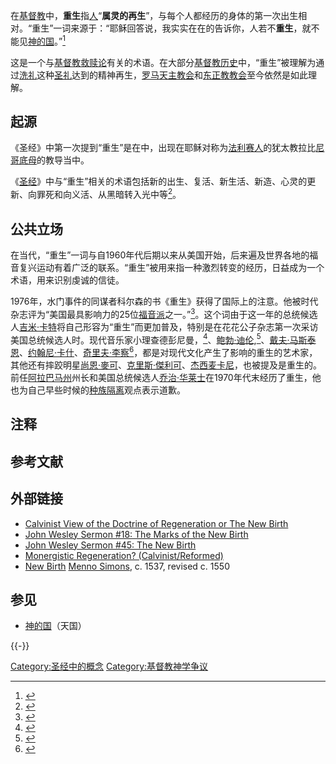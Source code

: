 {{Otheruses|重生}}
在[[基督教|基督教]]中，'''重生'''指[[人|人]]“'''属灵的再生'''”，与每个人都经历的身体的第一次出生相对。“重生”一词来源于{{Bible|约翰福音|3|3}}：“耶稣回答说，我实实在在的告诉你，人若不'''重生'''{{NoteTag|另一种翻译为“从上面生”。}}，就不能见[[神的国|神的国]]。”<ref>{{CUV|约翰福音|3|3}}</ref>

这是一个与[[基督教救赎论|基督教救赎论]]有关的术语。在大部分[[基督教历史|基督教历史]]中，“重生”被理解为通过[[洗礼|洗礼]]这种[[圣礼|圣礼]]达到的精神再生，[[天主教會|罗马天主教会]]和[[正教會|东正教教会]]至今依然是如此理解。

== 起源 ==
《圣经》中第一次提到“重生”是在{{Bible|约翰福音|3}}中，出现在耶稣对称为[[法利赛人|法利赛人]]的犹太教拉比[[尼哥底母|尼哥底母]]的教导当中。

《[[圣经|圣经]]》中与“重生”相关的术语包括新的出生、复活、新生活、新造、心灵的更新、向罪死和向义活、从黑暗转入光中等<ref name="Hodge1">{{cite web|last = Hodge|first = Charles.|title = "Regeneration." ''Systematic Theology-Volume III.''|url = http://www.ccel.org/ccel/hodge/theology3.iii.i.i.html|language = en|access-date = 2010-11-12|archive-date = 2021-04-01|archive-url = https://web.archive.org/web/20210401125547/https://www.ccel.org/ccel/hodge/theology3.iii.i.i.html|dead-url = no}}</ref>。

== 公共立场 ==
在当代，“重生”一词与自1960年代后期以来从美国开始，后来遍及世界各地的福音复兴运动有着广泛的联系。“重生”被用来指一种激烈转变的经历，日益成为一个术语，用来识别虔诚的信徒。

1976年，水门事件的同谋者科尔森的书《重生》获得了国际上的注意。他被时代杂志评为“美国最具影响力的25位[[福音派|福音派]]之一。”<ref>{{cite web |url = http://www.time.com/time/covers/1101050207/photoessay/5.html |title = The 25 Most Influential Evangelicals in America |language = en |accessdate = 2010-11-12 |archive-date = 2011-06-24 |archive-url = https://web.archive.org/web/20110624163631/http://www.time.com/time/covers/1101050207/photoessay/5.html |dead-url = no }}</ref>。这个词由于这一年的总统候选人[[吉米·卡特|吉米·卡特]]将自己形容为“重生”而更加普及，特别是在花花公子杂志第一次采访美国总统候选人时。现代音乐家小理查德彭尼曼，<ref name="whitep83">{{cite book |last = White |first = Charles |year = 2003 |page = 83 (see text under photo on opposite page) |title=''The Life and Times of Little Richard: The Authorised Biography''|publisher = Omnibus Press}}</ref>、[[鲍勃·迪伦|鲍勃·迪伦]],<ref>{{cite book |editor = Cott |title = ''Dylan on Dylan: The Essential Interviews'' |pages = 279–285}}</ref>、[[戴夫·马斯泰恩|戴夫·马斯泰恩]]、[[约翰尼·卡什|约翰尼·卡什]]、[[奇里夫·李察|奇里夫·李察]]<ref>{{cite web |url = http://www.cbn.com/media/player/index.aspx?s=/vod/AL24v2_WS |title = Lou Gramm Knows What Love Is |access-date = 2022-03-07 |archive-date = 2012-10-08 |archive-url = https://web.archive.org/web/20121008045135/http://www.cbn.com/media/player/index.aspx?s=%2Fvod%2FAL24v2_WS |dead-url = no }}</ref>，都是对现代文化产生了影响的重生的艺术家，其他还有摔跤明星[[尚恩·麥可|尚恩·麥可]]、[[克里斯·傑利可|克里斯·傑利可]]、[[杰西麦卡尼|杰西麦卡尼]]，也被提及是重生的。前任[[阿拉巴马州|阿拉巴马州]]州长和美国总统候选人[[乔治·华莱士|乔治·华莱士]]在1970年代末经历了重生，他也为自己早些时候的[[种族隔离|种族隔离]]观点表示道歉。

== 注释 ==
{{NoteFoot}}

== 参考文献 ==
{{Reflist}}

== 外部链接 ==
* [https://web.archive.org/web/20080821170650/http://www.monergism.com/thethreshold/articles/topic/regeneration.html Calvinist View of the Doctrine of Regeneration or The New Birth]
* [https://web.archive.org/web/20110106035709/http://gbgm-umc.org/umhistory/wesley/sermons/serm-018.stm John Wesley Sermon #18: The Marks of the New Birth] 
* [https://web.archive.org/web/20110526003342/http://gbgm-umc.org/umhistory/wesley/sermons/serm-045.stm John Wesley Sermon #45: The New Birth] 
* [http://www.monergism.com/thethreshold/articles/onsite/monergism_short.html Monergistic Regeneration? (Calvinist/Reformed)] {{Wayback|url=http://www.monergism.com/thethreshold/articles/onsite/monergism_short.html |date=20210401125549 }}
* [http://www.bluffton.edu/~humanities/2/newbirth.htm New Birth] {{Wayback|url=http://www.bluffton.edu/~humanities/2/newbirth.htm |date=20160303201030 }} [[Menno_Simons|Menno Simons]], c. 1537, revised c. 1550

== 参见 ==
{{Portal box|基督教}}
* [[神的国|神的国]]（天国）

{{-}}
{{基督教页脚}}
{{基督教神学}}

[[Category:圣经中的概念|Category:圣经中的概念]]
[[Category:基督教神学争议|Category:基督教神学争议]]